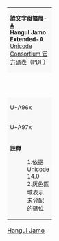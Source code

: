 {| border="1" cellspacing="0" cellpadding="5" class="wikitable nounderlines" style="border-collapse:collapse;background:#FFFFFF;font-size:large;text-align:center"
| colspan="17" style="background:#F8F8F8;font-size:small" | '''[[諺文字母擴展-A]]'''<br />'''Hangul Jamo Extended-A'''{{ref label|UA960_as_of_Unicode_version|1}}{{ref label|UA960_grey|2}}<br />[http://www.unicode.org/charts/PDF/UA960.pdf Unicode Consortium 官方碼表]（PDF）
|- style="background:#F8F8F8;font-size:small"
| style="width:45pt" | &nbsp; || style="width:20pt"  | 0 || style="width:20pt"  | 1 || style="width:20pt"  | 2 || style="width:20pt"  | 3 || style="width:20pt"  | 4 || style="width:20pt"  | 5 || style="width:20pt"  | 6 || style="width:20pt"  | 7 || style="width:20pt"  | 8 || style="width:20pt"  | 9 || style="width:20pt"  | A || style="width:20pt"  | B || style="width:20pt"  | C || style="width:20pt"  | D || style="width:20pt"  | E || style="width:20pt"  | F
|-
| style="background:#F8F8F8;font-size:small" | U+A96x
| title="U+A960: HANGUL CHOSEONG TIKEUT-MIEUM" | &#xA960;
| title="U+A961: HANGUL CHOSEONG TIKEUT-PIEUP" | &#xA961;
| title="U+A962: HANGUL CHOSEONG TIKEUT-SIOS" | &#xA962;
| title="U+A963: HANGUL CHOSEONG TIKEUT-CIEUC" | &#xA963;
| title="U+A964: HANGUL CHOSEONG RIEUL-KIYEOK" | &#xA964;
| title="U+A965: HANGUL CHOSEONG RIEUL-SSANGKIYEOK" | &#xA965;
| title="U+A966: HANGUL CHOSEONG RIEUL-TIKEUT" | &#xA966;
| title="U+A967: HANGUL CHOSEONG RIEUL-SSANGTIKEUT" | &#xA967;
| title="U+A968: HANGUL CHOSEONG RIEUL-MIEUM" | &#xA968;
| title="U+A969: HANGUL CHOSEONG RIEUL-PIEUP" | &#xA969;
| title="U+A96A: HANGUL CHOSEONG RIEUL-SSANGPIEUP" | &#xA96A;
| title="U+A96B: HANGUL CHOSEONG RIEUL-KAPYEOUNPIEUP" | &#xA96B;
| title="U+A96C: HANGUL CHOSEONG RIEUL-SIOS" | &#xA96C;
| title="U+A96D: HANGUL CHOSEONG RIEUL-CIEUC" | &#xA96D;
| title="U+A96E: HANGUL CHOSEONG RIEUL-KHIEUKH" | &#xA96E;
| title="U+A96F: HANGUL CHOSEONG MIEUM-KIYEOK" | &#xA96F;
|-
| style="background:#F8F8F8;font-size:small" | U+A97x
| title="U+A970: HANGUL CHOSEONG MIEUM-TIKEUT" | &#xA970;
| title="U+A971: HANGUL CHOSEONG MIEUM-SIOS" | &#xA971;
| title="U+A972: HANGUL CHOSEONG PIEUP-SIOS-THIEUTH" | &#xA972;
| title="U+A973: HANGUL CHOSEONG PIEUP-KHIEUKH" | &#xA973;
| title="U+A974: HANGUL CHOSEONG PIEUP-HIEUH" | &#xA974;
| title="U+A975: HANGUL CHOSEONG SSANGSIOS-PIEUP" | &#xA975;
| title="U+A976: HANGUL CHOSEONG IEUNG-RIEUL" | &#xA976;
| title="U+A977: HANGUL CHOSEONG IEUNG-HIEUH" | &#xA977;
| title="U+A978: HANGUL CHOSEONG SSANGCIEUC-HIEUH" | &#xA978;
| title="U+A979: HANGUL CHOSEONG SSANGTHIEUTH" | &#xA979;
| title="U+A97A: HANGUL CHOSEONG PHIEUPH-HIEUH" | &#xA97A;
| title="U+A97B: HANGUL CHOSEONG HIEUH-SIOS" | &#xA97B;
| title="U+A97C: HANGUL CHOSEONG SSANGYEORINHIEUH" | &#xA97C;
| title="Reserved" style="background-color:#CCCCCC;" |  
| title="Reserved" style="background-color:#CCCCCC;" |  
| title="Reserved" style="background-color:#CCCCCC;" |  
|-
| colspan="17" style="background:#F8F8F8;font-size:small;text-align:left" | '''註釋'''
:1.{{note|U3130_as_of_Unicode_version}}依据 Unicode 14.0
:2.{{note|U3130_grey}}灰色區域表示未分配的碼位
|}<noinclude>
[[Category:Unicode模板|Hangul Jamo]]
{{Documentation|Template:Unicode chart/block documentation}}
</noinclude>